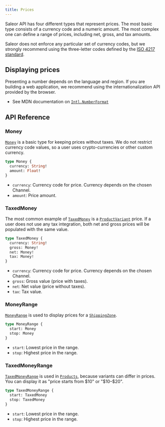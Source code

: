 ```yaml
---
title: Prices
---
```


Saleor API has four different types that represent prices. The most basic type consists of a currency code and a numeric amount. The most complex one can define a range of prices, including net, gross, and tax amounts.

Saleor does not enforce any particular set of currency codes, but we strongly recommend using the three-letter codes defined by the [ISO 4217 standard](https://en.wikipedia.org/wiki/ISO_4217).

## Displaying prices

Presenting a number depends on the language and region. If you are building a web application, we recommend using the internationalization API provided by the browser.

- See MDN documentation on [`Intl.NumberFormat`](https://developer.mozilla.org/en-US/docs/Web/JavaScript/Reference/Global_Objects/Intl/NumberFormat)

## API Reference

### Money

[`Money`](api-reference/miscellaneous/objects/money.mdx) is a basic type for keeping prices without taxes. We do not restrict currency code values, so a user uses crypto-currencies or other custom currency.

```graphql
type Money {
  currency: String!
  amount: Float!
}
```

- `currency`: Currency code for price. Currency depends on the chosen Channel.
- `amount`: Price amount.

### TaxedMoney

The most common example of [`TaxedMoney`](api-reference/miscellaneous/objects/taxed-money.mdx) is a [`ProductVariant`](api-reference/products/objects/product-variant.mdx) price. If a user does not use any tax integration, both net and gross prices will be populated with the same value.

```graphql
type TaxedMoney {
  currency: String!
  gross: Money!
  net: Money!
  tax: Money!
}
```

- `currency`: Currency code for price. Currency depends on the chosen Channel.
- `gross`: Gross value (price with taxes).
- `net`: Net value (price without taxes).
- `tax`: Tax value.

### MoneyRange

[`MoneyRange`](api-reference/miscellaneous/objects/money-range.mdx) is used to display prices for a [`ShippingZone`](api-reference/shipping/objects/shipping-zone.mdx).

```graphql
type MoneyRange {
  start: Money
  stop: Money
}
```

- `start`: Lowest price in the range.
- `stop`: Highest price in the range.

### TaxedMoneyRange

[`TaxedMoneyRange`](api-reference/miscellaneous/objects/taxed-money-range.mdx) is used in [`Products`](api-reference/products/objects/product.mdx), because variants can differ in prices. You can display it as "price starts from $10" or "$10–$20".

```graphql
type TaxedMoneyRange {
  start: TaxedMoney
  stop: TaxedMoney
}
```

- `start`: Lowest price in the range.
- `stop`: Highest price in the range.
